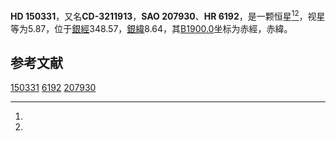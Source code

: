 {{Starbox begin
| name = HD 150331
}}
{{Starbox observe
| epoch = [[J2000.0|J2000.0]]
| constell = {{星座名待查}}<ref name=SIMBAD>{{cite web
 | url=http://simbad.u-strasbg.fr/simbad/sim-id?Ident=HR+6192
 | title=Pulsating variable Star
 | publisher=Centre de Données astronomiques de Strasbourg
 | work=SIMBAD
 | accessdate=2012-07-13
 | archive-date=2016-03-17
 | archive-url=https://web.archive.org/web/20160317005828/http://simbad.u-strasbg.fr/simbad/sim-id?Ident=HR+6192
 | dead-url=no
 }}</ref><ref name=DATA>{{cite web
 | url=http://vizier.u-strasbg.fr/viz-bin/VizieR-5?-out.add=.&-source=5050&-corr=PK=HR&-out.max=9999&HR=6192
 | title=VizieR Detailed Page
 | accessdate=2012-07-13
 | archive-date=2016-03-04
 | archive-url=https://web.archive.org/web/20160304214831/http://vizier.u-strasbg.fr/viz-bin/VizieR-5?-out.add=.&-source=5050&-corr=PK=HR&-out.max=9999&HR=6192
 | dead-url=no
 }}</ref>
| 星官 = 
| ra = {{RA|16|41|45.5}}<ref name=SIMBAD /><ref name=DATA />
| dec = {{DEC|-33|8|47}}<ref name=SIMBAD /><ref name=DATA />
| appmag_v = 5.87<ref name=SIMBAD /><ref name=DATA />
}}
{{Starbox character
| class = G3III<ref name=SIMBAD /><ref name=DATA />
| b-v = 0.65<ref name=SIMBAD /><ref name=DATA />
| u-b = 0.24<ref name=SIMBAD /><ref name=DATA />
| r-i = <ref name=SIMBAD /><ref name=DATA />
| variable = 
}}
{{Starbox astrometry
| radial_v = 0.24
| prop_mo_ra = -8
| parallax = 
| p_error = 
}}
{{Starbox catalog
| names =CD-3211913，[[SAO星表|SAO]] 207930，[[HD星表|HD]] 150331，[[HR星表|HR]] 6192}}
{{Starbox reference |Simbad=HR+6192}}
{{Starbox end}}

'''HD 150331'''，又名'''CD-3211913'''，'''SAO 207930'''、'''HR 6192'''，是一颗恒星<ref name=SIMBAD /><ref name=DATA />，视星等为5.87，位于[[銀道座標系|銀經]]348.57，[[銀道座標系|銀緯]]8.64，其[[B1900.0|B1900.0]]坐标为赤經{{RA|16|35|17}}，赤緯{{DEC|-32|8.64|1}}。

== 参考文献 ==
{{reflist}}

{{star-stub}}

[[Category:HD和HDE天體|150331]]
[[Category:HR天體|6192]]
[[Category:SAO天體|207930]]